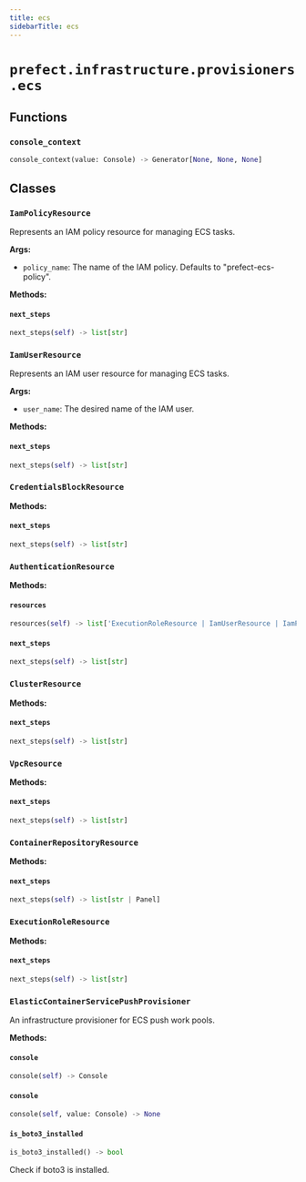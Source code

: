 ```yaml
---
title: ecs
sidebarTitle: ecs
---
```


# `prefect.infrastructure.provisioners.ecs`

## Functions

### `console_context`

```python
console_context(value: Console) -> Generator[None, None, None]
```

## Classes

### `IamPolicyResource`


Represents an IAM policy resource for managing ECS tasks.

**Args:**
- `policy_name`: The name of the IAM policy. Defaults to "prefect-ecs-policy".


**Methods:**

#### `next_steps`

```python
next_steps(self) -> list[str]
```

### `IamUserResource`


Represents an IAM user resource for managing ECS tasks.

**Args:**
- `user_name`: The desired name of the IAM user.


**Methods:**

#### `next_steps`

```python
next_steps(self) -> list[str]
```

### `CredentialsBlockResource`

**Methods:**

#### `next_steps`

```python
next_steps(self) -> list[str]
```

### `AuthenticationResource`

**Methods:**

#### `resources`

```python
resources(self) -> list['ExecutionRoleResource | IamUserResource | IamPolicyResource | CredentialsBlockResource']
```

#### `next_steps`

```python
next_steps(self) -> list[str]
```

### `ClusterResource`

**Methods:**

#### `next_steps`

```python
next_steps(self) -> list[str]
```

### `VpcResource`

**Methods:**

#### `next_steps`

```python
next_steps(self) -> list[str]
```

### `ContainerRepositoryResource`

**Methods:**

#### `next_steps`

```python
next_steps(self) -> list[str | Panel]
```

### `ExecutionRoleResource`

**Methods:**

#### `next_steps`

```python
next_steps(self) -> list[str]
```

### `ElasticContainerServicePushProvisioner`


An infrastructure provisioner for ECS push work pools.


**Methods:**

#### `console`

```python
console(self) -> Console
```

#### `console`

```python
console(self, value: Console) -> None
```

#### `is_boto3_installed`

```python
is_boto3_installed() -> bool
```

Check if boto3 is installed.

